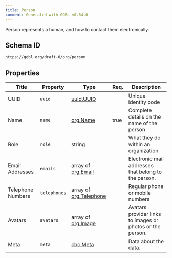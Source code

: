 ```yaml
---
title: Person
comment: Generated with GOBL v0.64.0
---
```


Person represents a human, and how to contact them electronically.

## Schema ID

`https://gobl.org/draft-0/org/person`

## Properties

| Title             | Property     | Type                                             | Req. | Description                                               |
|-------------------|--------------|--------------------------------------------------|------|-----------------------------------------------------------|
| UUID              | `uuid`       | [uuid.UUID](/draft-0/uuid/uuid)                  |      | Unique identity code                                      |
| Name              | `name`       | [org.Name](/draft-0/org/name)                    | true | Complete details on the name of the person                |
| Role              | `role`       | string                                           |      | What they do within an organization                       |
| Email Addresses   | `emails`     | array of [org.Email](/draft-0/org/email)         |      | Electronic mail addresses that belong to the person.      |
| Telephone Numbers | `telephones` | array of [org.Telephone](/draft-0/org/telephone) |      | Regular phone or mobile numbers                           |
| Avatars           | `avatars`    | array of [org.Image](/draft-0/org/image)         |      | Avatars provider links to images or photos or the person. |
| Meta              | `meta`       | [cbc.Meta](/draft-0/cbc/meta)                    |      | Data about the data.                                      |

